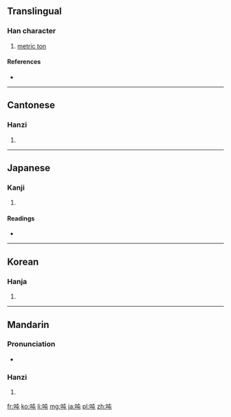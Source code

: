 {{also|噸}}
==Translingual==

===Han character===
{{Han char|rn=30|rad=口|as=04|sn=7|four=6501<sub>7</sub>|canj=口心山 (RPU)|ids=⿰[[口]][[屯]]}}

# [[metric ton]]

====References====
* {{Han ref|kx=0178.060|dkj=03343|dj=0395.130|hdz=10588.010|uh=5428|ud=21544|bh=CAA4|bd=51876}}

----

==Cantonese==

===Hanzi===
{{yue-hanzi|jyut=|y=deun1|tra=噸}}

# {{defn|lang=yue|sort=口04}}

----

==Japanese==

===Kanji===
{{ja-kanji|grade=|rs=口04}}

# {{defn|lang=ja|sort=口04}}

====Readings====
* {{ja-readings|on=[[とん]] (ton), [[どん]] (don)|kun=}}

----

==Korean==

===Hanja===
{{ko-hanja|hangeul=둔|rv=dun|mr=tun}}

# {{defn|lang=ko|sort=口04}}

----

==Mandarin==

===Pronunciation===
* {{audio|Zh-dun.ogg|Audio}}

===Hanzi===
{{cmn-hanzi|tra=噸|pin=[[dūn]] ([[dun1]]), [[tìng]] ([[ting4]]), [[yín]] ([[yin2]])|wg=tun<sup>1</sup>, t'ing<sup>4</sup>, yin<sup>2</sup>}}

# {{defn|lang=cmn|sort=口04}}

[[fr:吨]]
[[ko:吨]]
[[li:吨]]
[[mg:吨]]
[[ja:吨]]
[[pl:吨]]
[[zh:吨]]